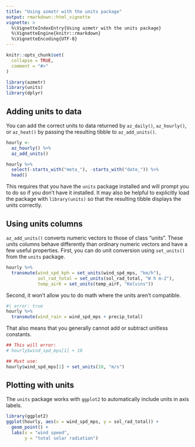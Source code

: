 ```yaml
---
title: "Using azmetr with the units package"
output: rmarkdown::html_vignette
vignette: >
  %\VignetteIndexEntry{Using azmetr with the units package}
  %\VignetteEngine{knitr::rmarkdown}
  %\VignetteEncoding{UTF-8}
---
```


```r
knitr::opts_chunk$set(
  collapse = TRUE,
  comment = "#>"
)
```

```r
library(azmetr)
library(units)
library(dplyr)
```

## Adding units to data

You can add the correct units to data returned by `az_daily()`, `az_hourly()`, or `az_heat()` by passing the resulting tibble to `az_add_units()`.

```r
hourly <- 
  az_hourly() %>% 
  az_add_units() 

hourly %>% 
  select(-starts_with("meta_"), -starts_with("date_")) %>% 
  head()
```

This requires that you have the `units` package installed and will prompt you to do so if you don't have it installed.  It may also be helpful to explicitly load the package with `library(units)` so that the resulting tibble displays the units correctly. 

## Using units columns

`az_add_units()` converts numeric vectors to those of class "units".  These units columns behave differently than ordinary numeric vectors and have a few useful properties. First, you can do unit conversion using `set_units()` from the `units` package.

```r
hourly %>% 
  transmute(wind_spd_kph = set_units(wind_spd_mps, "km/h"),
            sol_rad_total = set_units(sol_rad_total, "W h m-2"),
            temp_airK = set_units(temp_airF, "Kelvins"))
```

Second, it won't allow you to do math where the units aren't compatible.

```r
#| error: true
hourly %>%  
  transmute(wind_rain = wind_spd_mps + precip_total)
```

That also means that you generally cannot add or subtract unitless constants.

```r
## This will error:
# hourly$wind_spd_mps[1] + 10

## Must use:
hourly$wind_spd_mps[1] + set_units(10, "m/s")
```


## Plotting with units

The `units` package works with `ggplot2` to automatically include units in axis labels.

```r
library(ggplot2)
ggplot(hourly, aes(x = wind_spd_mps, y = sol_rad_total)) +
  geom_point() +
  labs(x = "wind speed",
       y = "total solar radiation")
```

